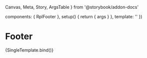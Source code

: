   Canvas,
  Meta,
  Story,
  ArgsTable
} from '@storybook/addon-docs'

  components: { RplFooter },
  setup() {
    return { args }
  },
  template: '<RplFooter v-bind="args" />'
})

<Meta
  title='WIP/Components/Footer'
  component={RplFooter}
/>

# Footer

<ArgsTable of={RplFooter} />

<Canvas>
  <Story
    name='Footer'
    play={a11yStoryCheck}
    parameters={{
      layout: 'fullscreen',
    }}
    argTypes={{
      variant: {
        control: { type: 'select' },
        options: RplFooterVariants
      },
    }}
    args={{
      variant: 'default',
      nav: [
        {
          text: 'Your Services',
          url: '#',
          children: [
            {
              text: 'Grants awards and assistance',
              url: '#'
            },
            {
              text: 'Law and safety',
              url: '#'
            },
            {
              text: 'Business and Industry',
              url: '#'
            },
            {
              text: 'Jobs and the Workplace',
              url: '#'
            },
            {
              text: 'Transport and Traffic',
              url: '#'
            },
            {
              text: 'Education',
              url: '#'
            },
            {
              text: 'Housing and Property',
              url: '#'
            },
            {
              text: 'Health',
              url: '#'
            },
            {
              text: 'Community',
              url: '#'
            },
            {
              text: 'Art, Culture and Sport',
              url: '#'
            },
            {
              text: 'Environment and Water',
              url: '#'
            }
          ]
        },
        {
          text: 'About VIC Government',
          url: '#',
          children: [
            {
              text: 'Grants awards and assistance',
              url: '#'
            },
            {
              text: 'Law and safety',
              url: '#'
            },
            {
              text: 'Business and Industry',
              url: '#'
            },
            {
              text: 'Jobs and the Workplace',
              url: '#'
            },
            {
              text: 'Transport and Traffic',
              url: '#'
            },
            {
              text: 'Education',
              url: '#'
            },
            {
              text: 'Housing and Property',
              url: '#'
            },
            {
              text: 'Health',
              url: '#'
            },
            {
              text: 'Community',
              url: '#'
            },
            {
              text: 'Art, Culture and Sport',
              url: '#'
            },
            {
              text: 'Environment and Water',
              url: '#'
            }
          ]
        },
        {
          text: 'News',
          url: '#'
        },
        {
          text: 'Events',
          url: '#'
        },
        {
          text: 'Connect with us',
          url: '',
          children: [
            {
              text: 'Education',
              url: '#'
            },
            {
              text: 'Housing and Property',
              url: '#'
            },
            {
              text: 'Health',
              url: '#'
            }
          ]
        }
      ],
      links: [
        { label: 'Privacy', url: '#' },
        { label: 'Disclaimer', url: '#' },
        { label: 'Terms of use', url: '#' },
        { label: 'Sitemap', url: '#' },
        { label: 'Accessibility Statement', url: '#' },
        { label: 'Help', url: '#' },
      ],
      logoLinks: [
        {
          imgSrc: svgPlaceholder({ width: 112, height: 52 }),
          label: 'Max native size',
          url: '#'
        },
        {
          imgSrc: svgPlaceholder({ width: 32, height: 32 }),
          label: 'Smaller than max size',
          url: '#'
        },
        {
          imgSrc: svgPlaceholder({ width: 80, height: 200 }),
          label: 'Portrait',
          url: '#'
        },
        {
          imgSrc: svgPlaceholder({ width: 200, height: 80 }),
          label: 'Landscape',
          url: '#'
        }
      ]
    }}
  >
    {SingleTemplate.bind()}
  </Story>
</Canvas>

